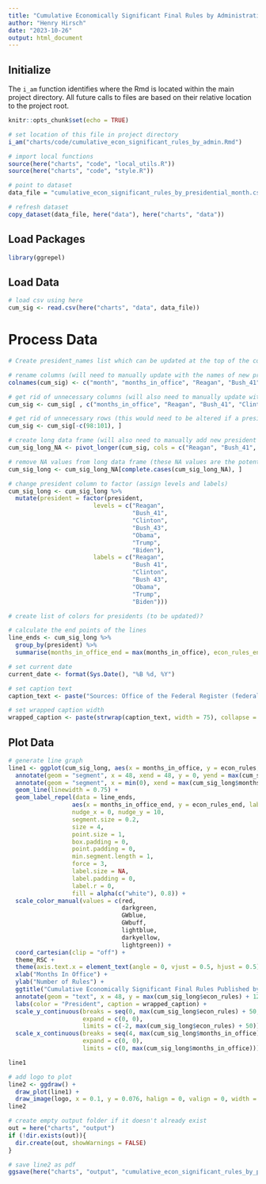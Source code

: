 ```yaml
---
title: "Cumulative Economically Significant Final Rules by Administration"
author: "Henry Hirsch"
date: "2023-10-26"
output: html_document
---
```


## Initialize

The `i_am` function identifies where the Rmd is located within the main project directory. All future calls to files are based on their relative location to the project root.

```r
knitr::opts_chunk$set(echo = TRUE)

# set location of this file in project directory
i_am("charts/code/cumulative_econ_significant_rules_by_admin.Rmd")

# import local functions
source(here("charts", "code", "local_utils.R"))
source(here("charts", "code", "style.R"))

# point to dataset
data_file = "cumulative_econ_significant_rules_by_presidential_month.csv"

# refresh dataset
copy_dataset(data_file, here("data"), here("charts", "data"))
```

## Load Packages

```r
library(ggrepel)
```

## Load Data

```r
# load csv using here
cum_sig <- read.csv(here("charts", "data", data_file))
```

# Process Data

```r
# Create president_names list which can be updated at the top of the code and then referenced later in the code as needed?

# rename columns (will need to manually update with the names of new presidents)
colnames(cum_sig) <- c("month", "months_in_office", "Reagan", "Bush_41", "Clinton", "Bush_43", "Obama", "Trump", "Biden")

# get rid of unnecessary columns (will also need to manually update with new president names here)
cum_sig <- cum_sig[ , c("months_in_office", "Reagan", "Bush_41", "Clinton", "Bush_43", "Obama", "Trump", "Biden")]

# get rid of unnecessary rows (this would need to be altered if a president served more than two terms)
cum_sig <- cum_sig[-c(98:101), ]

# create long data frame (will also need to manually add new president's names here)
cum_sig_long_NA <- pivot_longer(cum_sig, cols = c("Reagan", "Bush_41", "Clinton", "Bush_43", "Obama", "Trump", "Biden"), names_to = "president", values_to = "econ_rules")

# remove NA values from long data frame (these NA values are the potential econ_rules values for presidents who didn't/haven't yet served the maximum number of months)
cum_sig_long <- cum_sig_long_NA[complete.cases(cum_sig_long_NA), ]

# change president column to factor (assign levels and labels)
cum_sig_long <- cum_sig_long %>% 
  mutate(president = factor(president,
                        levels = c("Reagan", 
                                   "Bush_41",
                                   "Clinton", 
                                   "Bush_43",
                                   "Obama", 
                                   "Trump",
                                   "Biden"),
                        labels = c("Reagan", 
                                   "Bush 41",
                                   "Clinton", 
                                   "Bush 43",
                                   "Obama", 
                                   "Trump",
                                   "Biden")))

# create list of colors for presidents (to be updated)?
```

```r
# calculate the end points of the lines
line_ends <- cum_sig_long %>%
  group_by(president) %>%
  summarise(months_in_office_end = max(months_in_office), econ_rules_end = max(econ_rules))

# set current date
current_date <- format(Sys.Date(), "%B %d, %Y")

# set caption text
caption_text <- paste("Sources: Office of the Federal Register (federalregister.gov) for Biden administration and all subsequent administrations;\n       Office of Information and Regulatory Affairs (reginfo.gov) for all prior administrations.\n\nUpdated:", current_date)

# set wrapped caption width
wrapped_caption <- paste(strwrap(caption_text, width = 75), collapse = "\n")
```

## Plot Data

```r
# generate line graph
line1 <- ggplot(cum_sig_long, aes(x = months_in_office, y = econ_rules, color = president, group = president)) +
  annotate(geom = "segment", x = 48, xend = 48, y = 0, yend = max(cum_sig_long$econ_rules) + 10, linetype = "dashed", linewidth = 0.50, color = RSCdarkgray) +
  annotate(geom = "segment", x = min(0), xend = max(cum_sig_long$months_in_office), y = 0, yend = 0, linetype = "solid", linewidth = 1, color = RSCgray) +
  geom_line(linewidth = 0.75) +
  geom_label_repel(data = line_ends, 
                  aes(x = months_in_office_end, y = econ_rules_end, label = president, family = "avenir_lt_pro"),
                  nudge_x = 0, nudge_y = 10,
                  segment.size = 0.2,
                  size = 4,
                  point.size = 1,
                  box.padding = 0,
                  point.padding = 0,
                  min.segment.length = 1,
                  force = 3,
                  label.size = NA, 
                  label.padding = 0,
                  label.r = 0,
                  fill = alpha(c("white"), 0.8)) +
  scale_color_manual(values = c(red,
                                darkgreen,
                                GWblue,
                                GWbuff,
                                lightblue,
                                darkyellow,
                                lightgreen)) +
  coord_cartesian(clip = "off") +
  theme_RSC +
  theme(axis.text.x = element_text(angle = 0, vjust = 0.5, hjust = 0.5)) +
  xlab("Months In Office") +
  ylab("Number of Rules") +
  ggtitle("Cumulative Economically Significant Final Rules Published by Administration") +
  annotate(geom = "text", x = 48, y = max(cum_sig_long$econ_rules) + 12, family = "avenir_lt_pro", label = "End of First Presidential Term", size = 4, hjust = 0, vjust = 0) +
  labs(color = "President", caption = wrapped_caption) +
  scale_y_continuous(breaks = seq(0, max(cum_sig_long$econ_rules) + 50, by = 50),
                     expand = c(0, 0), 
                     limits = c(-2, max(cum_sig_long$econ_rules) + 50)) +
  scale_x_continuous(breaks = seq(4, max(cum_sig_long$months_in_office), by = 4),
                     expand = c(0, 0),
                     limits = c(0, max(cum_sig_long$months_in_office)))

line1

# add logo to plot
line2 <- ggdraw() + 
  draw_plot(line1) + 
  draw_image(logo, x = 0.1, y = 0.076, halign = 0, valign = 0, width = 0.2)
line2

```

```r
# create empty output folder if it doesn't already exist
out = here("charts", "output")
if (!dir.exists(out)){
  dir.create(out, showWarnings = FALSE)
}

# save line2 as pdf
ggsave(here("charts", "output", "cumulative_econ_significant_rules_by_presidential_month.pdf"), plot = line2, width = 12, height = 9, dpi = 300)
```
